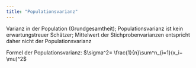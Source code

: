 ```yaml
---
title: "Populationsvarianz"
---
```


Varianz in der Population (Grundgesamtheit); Populationsvarianz ist kein erwartungstreuer Schätzer; Mittelwert der Stichprobenvarianzen entspricht daher nicht der Populationsvarianz

Formel der Populationsvarianz: $\sigma^2= \frac{1}{n}\sum^n_{i=1}(x_i−\mu)^2$



